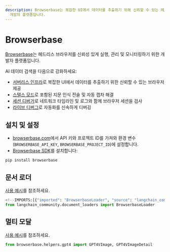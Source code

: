 ```yaml
---
description: Browserbase는 복잡한 UI에서 데이터를 추출하기 위해 신뢰할 수 있는 헤드리스 브라우저를 실행, 관리 및 모니터링하는
  개발자 플랫폼입니다.
---
```


# Browserbase

[Browserbase](https://browserbase.com)는 헤드리스 브라우저를 신뢰성 있게 실행, 관리 및 모니터링하기 위한 개발자 플랫폼입니다.

AI 데이터 검색을 다음으로 강화하세요:
- [서버리스 인프라](https://docs.browserbase.com/under-the-hood)로 복잡한 UI에서 데이터를 추출하기 위한 신뢰할 수 있는 브라우저 제공
- [스텔스 모드](https://docs.browserbase.com/features/stealth-mode)로 포함된 지문 인식 전술 및 자동 캡차 해결
- [세션 디버거](https://docs.browserbase.com/features/sessions)로 네트워크 타임라인 및 로그와 함께 브라우저 세션을 검사
- [라이브 디버그](https://docs.browserbase.com/guides/session-debug-connection/browser-remote-control)로 자동화를 신속하게 디버깅

## 설치 및 설정

- [browserbase.com](https://browserbase.com)에서 API 키와 프로젝트 ID를 가져와 환경 변수(`BROWSERBASE_API_KEY`, `BROWSERBASE_PROJECT_ID`)에 설정합니다.
- [Browserbase SDK](http://github.com/browserbase/python-sdk)를 설치합니다:

```python
pip install browserbase
```


## 문서 로더

[사용 예시](/docs/integrations/document_loaders/browserbase)를 참조하세요.

```python
<!--IMPORTS:[{"imported": "BrowserbaseLoader", "source": "langchain_community.document_loaders", "docs": "https://api.python.langchain.com/en/latest/document_loaders/langchain_community.document_loaders.browserbase.BrowserbaseLoader.html", "title": "Browserbase"}]-->
from langchain_community.document_loaders import BrowserbaseLoader
```


## 멀티 모달

[사용 예시](/docs/integrations/document_loaders/browserbase)를 참조하세요.

```python
from browserbase.helpers.gpt4 import GPT4VImage, GPT4VImageDetail
```
